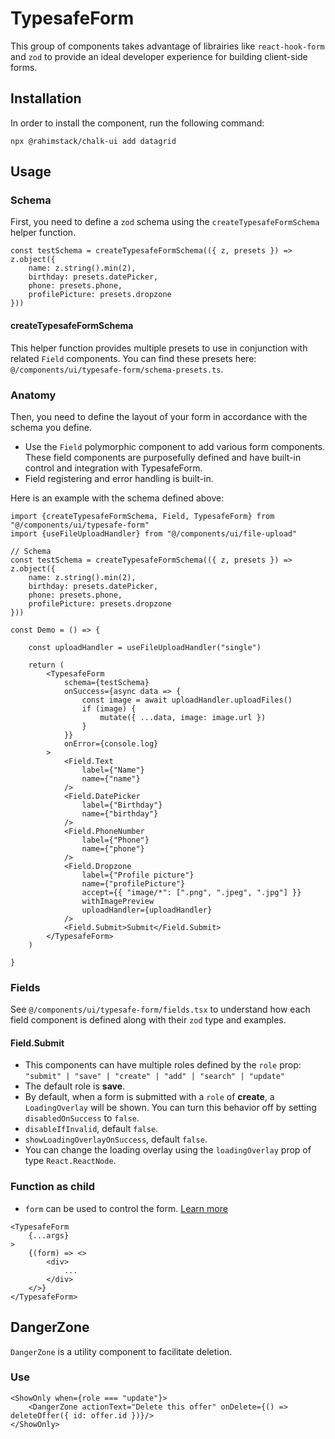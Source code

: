 
<Meta of={Stories} name="README"/>

# TypesafeForm

This group of components takes advantage of librairies like `react-hook-form` and `zod` to provide an ideal
developer experience for building client-side forms.

## Installation

In order to install the component, run the following command:

```shell
npx @rahimstack/chalk-ui add datagrid
```

## Usage

### Schema

First, you need to define a `zod` schema using the `createTypesafeFormSchema` helper function.

```tsx
const testSchema = createTypesafeFormSchema(({ z, presets }) => z.object({
    name: z.string().min(2),
    birthday: presets.datePicker,
    phone: presets.phone,
    profilePicture: presets.dropzone
}))
```

#### createTypesafeFormSchema

This helper function provides multiple presets to use in conjunction with related `Field` components.
You can find these presets here: `@/components/ui/typesafe-form/schema-presets.ts`.

### Anatomy

Then, you need to define the layout of your form in accordance with the schema you define.

- Use the `Field` polymorphic component to add various form components. These field components are purposefully defined and have built-in control and integration with TypesafeForm.
- Field registering and error handling is built-in.

Here is an example with the schema defined above:

```tsx
import {createTypesafeFormSchema, Field, TypesafeForm} from "@/components/ui/typesafe-form"
import {useFileUploadHandler} from "@/components/ui/file-upload"

// Schema
const testSchema = createTypesafeFormSchema(({ z, presets }) => z.object({
    name: z.string().min(2),
    birthday: presets.datePicker,
    phone: presets.phone,
    profilePicture: presets.dropzone
}))

const Demo = () => {

    const uploadHandler = useFileUploadHandler("single")

    return (
        <TypesafeForm
            schema={testSchema}
            onSuccess={async data => {
                const image = await uploadHandler.uploadFiles()
                if (image) {
                    mutate({ ...data, image: image.url })
                }
            }}
            onError={console.log}
        >
            <Field.Text
                label={"Name"}
                name={"name"}
            />
            <Field.DatePicker
                label={"Birthday"}
                name={"birthday"}
            />
            <Field.PhoneNumber
                label={"Phone"}
                name={"phone"}
            />
            <Field.Dropzone
                label={"Profile picture"}
                name={"profilePicture"}
                accept={{ "image/*": [".png", ".jpeg", ".jpg"] }}
                withImagePreview
                uploadHandler={uploadHandler}
            />
            <Field.Submit>Submit</Field.Submit>
        </TypesafeForm>
    )

}
```

### Fields

See `@/components/ui/typesafe-form/fields.tsx` to understand how each field component is defined along with their `zod` type and examples.

#### Field.Submit

- This components can have multiple roles defined by the `role` prop: `"submit" | "save" | "create" | "add" | "search" | "update"`
- The default role is **save**.
- By default, when a form is submitted with a `role` of **create**, a `LoadingOverlay` will be shown. You can turn this behavior off by setting `disabledOnSuccess` to `false`.
- `disableIfInvalid`, default `false`.
- `showLoadingOverlayOnSuccess`, default `false`.
- You can change the loading overlay using the `loadingOverlay` prop of type `React.ReactNode`.

### Function as child

- `form` can be used to control the form. [Learn more](https://react-hook-form.com/docs/useform)

```tsx
<TypesafeForm
    {...args}
>
    {(form) => <>
        <div>
            ...
        </div>
    </>}
</TypesafeForm>
```

## DangerZone

`DangerZone` is a utility component to facilitate deletion.

### Use

```tsx
<ShowOnly when={role === "update"}>
    <DangerZone actionText="Delete this offer" onDelete={() => deleteOffer({ id: offer.id })}/>
</ShowOnly>
```
